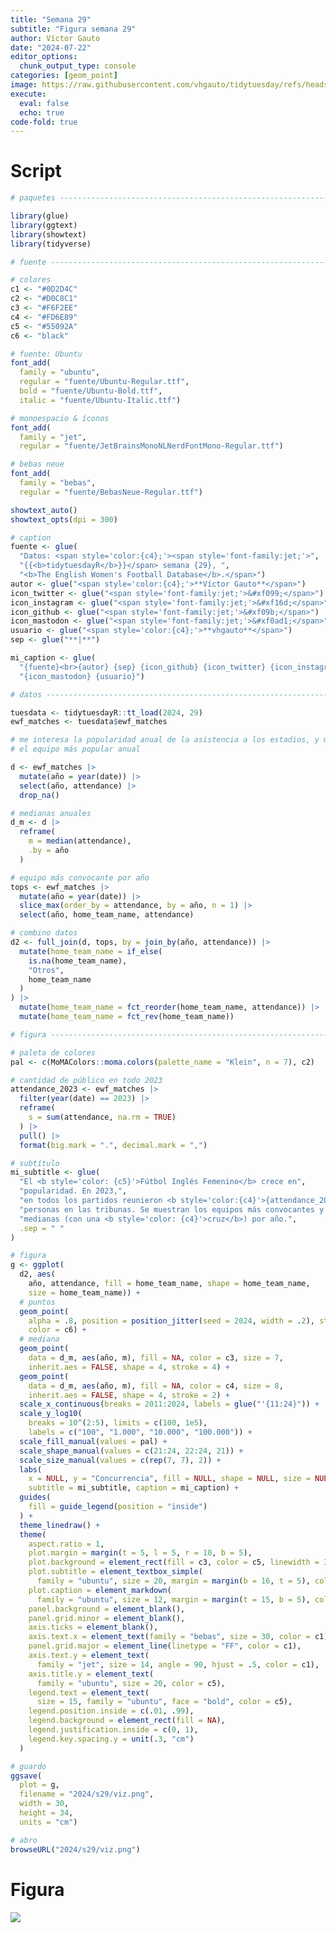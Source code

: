 ```yaml
---
title: "Semana 29"
subtitle: "Figura semana 29"
author: Víctor Gauto
date: "2024-07-22"
editor_options:
  chunk_output_type: console
categories: [geom_point]
image: https://raw.githubusercontent.com/vhgauto/tidytuesday/refs/heads/main/2024/s29/viz.png
execute:
  eval: false
  echo: true
code-fold: true
---
```



# Script

```r

# paquetes ----------------------------------------------------------------

library(glue)
library(ggtext)
library(showtext)
library(tidyverse)

# fuente ------------------------------------------------------------------

# colores
c1 <- "#0D2D4C"
c2 <- "#D0C8C1"
c3 <- "#F6F2EE"
c4 <- "#FD6E89"
c5 <- "#55092A"
c6 <- "black"

# fuente: Ubuntu
font_add(
  family = "ubuntu", 
  regular = "fuente/Ubuntu-Regular.ttf",
  bold = "fuente/Ubuntu-Bold.ttf",
  italic = "fuente/Ubuntu-Italic.ttf")

# monoespacio & íconos
font_add(
  family = "jet", 
  regular = "fuente/JetBrainsMonoNLNerdFontMono-Regular.ttf")

# bebas neue
font_add(
  family = "bebas", 
  regular = "fuente/BebasNeue-Regular.ttf")

showtext_auto()
showtext_opts(dpi = 300)

# caption
fuente <- glue(
  "Datos: <span style='color:{c4};'><span style='font-family:jet;'>",
  "{{<b>tidytuesdayR</b>}}</span> semana {29}, ",
  "<b>The English Women's Football Database</b>.</span>")
autor <- glue("<span style='color:{c4};'>**Víctor Gauto**</span>")
icon_twitter <- glue("<span style='font-family:jet;'>&#xf099;</span>")
icon_instagram <- glue("<span style='font-family:jet;'>&#xf16d;</span>")
icon_github <- glue("<span style='font-family:jet;'>&#xf09b;</span>")
icon_mastodon <- glue("<span style='font-family:jet;'>&#xf0ad1;</span>")
usuario <- glue("<span style='color:{c4};'>**vhgauto**</span>")
sep <- glue("**|**")

mi_caption <- glue(
  "{fuente}<br>{autor} {sep} {icon_github} {icon_twitter} {icon_instagram} ",
  "{icon_mastodon} {usuario}")

# datos -------------------------------------------------------------------

tuesdata <- tidytuesdayR::tt_load(2024, 29)
ewf_matches <- tuesdata$ewf_matches

# me interesa la popularidad anual de la asistencia a los estadios, y marcar
# el equipo más popular anual

d <- ewf_matches |> 
  mutate(año = year(date)) |> 
  select(año, attendance) |> 
  drop_na()

# medianas anuales
d_m <- d |> 
  reframe(
    m = median(attendance),
    .by = año
  )

# equipo más convocante por año
tops <- ewf_matches |> 
  mutate(año = year(date)) |> 
  slice_max(order_by = attendance, by = año, n = 1) |> 
  select(año, home_team_name, attendance)

# combino datos
d2 <- full_join(d, tops, by = join_by(año, attendance)) |> 
  mutate(home_team_name = if_else(
    is.na(home_team_name),
    "Otros",
    home_team_name
  )
) |> 
  mutate(home_team_name = fct_reorder(home_team_name, attendance)) |> 
  mutate(home_team_name = fct_rev(home_team_name))

# figura ------------------------------------------------------------------

# paleta de colores
pal <- c(MoMAColors::moma.colors(palette_name = "Klein", n = 7), c2)

# cantidad de público en todo 2023
attendance_2023 <- ewf_matches |> 
  filter(year(date) == 2023) |> 
  reframe(
    s = sum(attendance, na.rm = TRUE)
  ) |> 
  pull() |> 
  format(big.mark = ".", decimal.mark = ",")

# subtítulo
mi_subtitle <- glue(
  "El <b style='color: {c5}'>Fútbol Inglés Femenino</b> crece en",
  "popularidad. En 2023,",
  "en todos los partidos reunieron <b style='color:{c4}'>{attendance_2023}</b>",
  "personas en las tribunas. Se muestran los equipos más convocantes y las",
  "medianas (con una <b style='color: {c4}'>cruz</b>) por año.",
  .sep = " "
)

# figura
g <- ggplot(
  d2, aes(
    año, attendance, fill = home_team_name, shape = home_team_name,
    size = home_team_name)) +
  # puntos
  geom_point(
    alpha = .8, position = position_jitter(seed = 2024, width = .2), stroke = 1,
    color = c6) +
  # mediana
  geom_point(
    data = d_m, aes(año, m), fill = NA, color = c3, size = 7,
    inherit.aes = FALSE, shape = 4, stroke = 4) +
  geom_point(
    data = d_m, aes(año, m), fill = NA, color = c4, size = 8,
    inherit.aes = FALSE, shape = 4, stroke = 2) +
  scale_x_continuous(breaks = 2011:2024, labels = glue("'{11:24}")) +
  scale_y_log10(
    breaks = 10^(2:5), limits = c(100, 1e5), 
    labels = c("100", "1.000", "10.000", "100.000")) +
  scale_fill_manual(values = pal) +
  scale_shape_manual(values = c(21:24, 22:24, 21)) +
  scale_size_manual(values = c(rep(7, 7), 2)) +
  labs(
    x = NULL, y = "Concurrencia", fill = NULL, shape = NULL, size = NULL,
    subtitle = mi_subtitle, caption = mi_caption) +
  guides(
    fill = guide_legend(position = "inside")
  ) +
  theme_linedraw() +
  theme(
    aspect.ratio = 1,
    plot.margin = margin(t = 5, l = 5, r = 10, b = 5),
    plot.background = element_rect(fill = c3, color = c5, linewidth = 3),
    plot.subtitle = element_textbox_simple(
      family = "ubuntu", size = 20, margin = margin(b = 16, t = 5), color = c1),
    plot.caption = element_markdown(
      family = "ubuntu", size = 12, margin = margin(t = 15, b = 5), color = c5),
    panel.background = element_blank(),
    panel.grid.minor = element_blank(),
    axis.ticks = element_blank(),
    axis.text.x = element_text(family = "bebas", size = 30, color = c1),
    panel.grid.major = element_line(linetype = "FF", color = c1),
    axis.text.y = element_text(
      family = "jet", size = 14, angle = 90, hjust = .5, color = c1),
    axis.title.y = element_text(
      family = "ubuntu", size = 20, color = c5),
    legend.text = element_text(
      size = 15, family = "ubuntu", face = "bold", color = c5),
    legend.position.inside = c(.01, .99),
    legend.background = element_rect(fill = NA),
    legend.justification.inside = c(0, 1),
    legend.key.spacing.y = unit(.3, "cm")
  )

# guardo
ggsave(
  plot = g,
  filename = "2024/s29/viz.png",
  width = 30,
  height = 34,
  units = "cm")

# abro
browseURL("2024/s29/viz.png")
```

# Figura

![](https://raw.githubusercontent.com/vhgauto/tidytuesday/refs/heads/main/2024/s29/viz.png)



